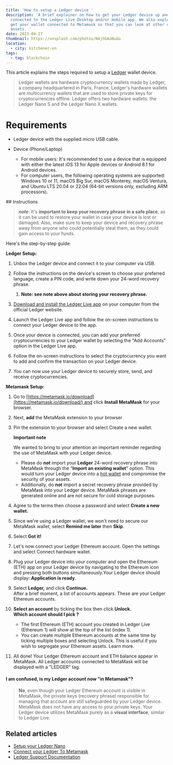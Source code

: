 ```yaml
---
title: 'How to setup a Ledger device '
description: 'A brief explainer on how to get your Ledger device up and running,
  connected to the Ledger Live Desktop and/or mobile app. We also explore how to
  get your wallet connected to Metamask so that you can look at other crypto
  assets. '
date: 2023-04-27
thumbnail: https://unsplash.com/photos/N4jhGAoNuGo
location:
  - city: kitchener-on
tags:
  - tag: blockchain
---
```


This article explains the steps required to setup a [Ledger](https://shop.ledger.com/) wallet device.

> Ledger wallets are hardware cryptocurrency wallets made by Ledger, a company headquartered in Paris, France. Ledger's hardware wallets are multicurrency wallets that are used to store private keys for cryptocurrencies offline. Ledger offers two hardware wallets: the Ledger Nano S and the Ledger Nano X wallets.

# Requirements

- Ledger device with the supplied micro USB cable.
- Device (Phone/Laptop)

  - For mobile users: It's recommended to use a device that is equipped with either the latest iOS 13 for Apple devices or Android 8.1 for Android devices.
  - For computer users, the following operating systems are supported: Windows 10 or 11, macOS Big Sur, macOS Monterey, macOS Ventura, and Ubuntu LTS 20.04 or 22.04 (64-bit versions only, excluding ARM processors).

## Instructions

> **_note_**: It's **important to keep your recovery phrase in a safe place**, as it can be used to restore your wallet in case your device is lost or damaged. Also, make sure to keep your device and recovery phrase away from anyone who could potentially steal them, as they could gain access to your funds.

Here's the step-by-step guide:

**Ledger Setup:**

1. Unbox the Ledger device and connect it to your computer via USB.
2. Follow the instructions on the device's screen to choose your preferred language, create a PIN code, and write down your 24-word recovery phrase.

   1. **Note: see note above about storing your recovery phrase.**

3. [Download and install the Ledger Live app](https://www.ledger.com/ledger-live) on your computer from the official Ledger website.
4. Launch the Ledger Live app and follow the on-screen instructions to connect your Ledger device to the app.
5. Once your device is connected, you can add your preferred cryptocurrencies to your Ledger wallet by selecting the "Add Accounts" option in the Ledger Live app.
6. Follow the on-screen instructions to select the cryptocurrency you want to add and confirm the transaction on your Ledger device.
7. You can now use your Ledger device to securely store, send, and receive cryptocurrencies.

**Metamask Setup:**

1. Go to [https://metamask.io/download](https://metamask.io/download/) and click **Install MetaMask** for your browser.
2. Next, **add** the MetaMask extension to your browser
3. Pin the extension to your browser and select Create a new wallet.

   **Important note**

   We wanted to bring to your attention an important reminder regarding the use of MetaMask with your Ledger device.

   - Please do **not** import your **Ledger** 24-word recovery phrase into MetaMask through the "**Import an existing wallet**" option. This would turn your Ledger device into a [hot wallet](https://www.ledger.com/academy/glossary/hot-wallet) and compromise the security of your assets.
   - Additionally, do **not** import a secret recovery phrase provided by MetaMask into your Ledger device. MetaMask phrases are generated online and are not secure for cold storage purposes.

4. Agree to the terms then choose a password and select **Create a new wallet.**
5. Since we're using a Ledger wallet, we won't need to secure our MetaMask wallet, select **Remind me later** then **Skip**.
6. Select **Got it!**
7. Let's now connect your Ledger Ethereum account. Open the settings and select Connect hardware wallet.
8. Plug your Ledger device into your computer and open the Ethereum (ETH) app on your Ledger device by navigating to the Ethereum icon and pressing both buttons simultaneously.Your Ledger device should display: **Application is ready**.
9. Select **Ledger,** and click **Continue.**\
   After a brief moment, a list of accounts appears. These are your Ledger Ethereum accounts.
10. **Select an account** by ticking the box then click **Unlock.**\
    **Which account should I pick ?**

    - The first Ethereum (ETH) account you created in Ledger Live (Ethereum 1) will show at the top of the list (index 1).
    - You can create multiple Ethereum accounts at the same time by ticking multiple boxes and selecting Unlock. This is useful if you wish to segregate your Ethereum assets. Learn more.

11. All done! Your Ledger Ethereum account and ETH balance appear in MetaMask. All Ledger accounts connected to MetaMask will be displayed with a "LEDGER" tag.

#### **I am confused, is my Ledger account now "in Metamask"?**

> **No**, even though your Ledger Ethereum account is visible in MetaMask, the private keys (recovery phrase) responsible for managing that account are still safeguarded by your Ledger device. MetaMask does not have any access to your private keys. Your Ledger device utilizes MetaMask purely as a **visual interface**, similar to Ledger Live.

## Related articles

- [Setup your Ledger Nano](https://support.ledger.com/hc/en-us/articles/360000613793-Set-up-your-Ledger-Nano-S?docs=true)
- [Connect your Ledger To Metamask](https://support.ledger.com/hc/en-us/articles/4404366864657-Connect-your-Ledger-to-MetaMask?docs=true)
- [Ledger Support Documentation](https://support.ledger.com/hc/en-us/articles/9360567408029?docs=true)
